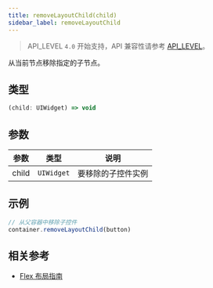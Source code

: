 ```yaml
---
title: removeLayoutChild(child)
sidebar_label: removeLayoutChild
---
```


> API_LEVEL `4.0` 开始支持，API 兼容性请参考 [API_LEVEL](../../../../guides/framework/device/compatibility.md)。

从当前节点移除指定的子节点。

## 类型

```ts
(child: UIWidget) => void
```

## 参数

| 参数   | 类型      | 说明                 |
| ------ | --------- | -------------------- |
| child  | `UIWidget` | 要移除的子控件实例   |

## 示例

```js
// 从父容器中移除子控件
container.removeLayoutChild(button)
```

## 相关参考

- [Flex 布局指南](../../../../guides/framework/device/layout.md)
